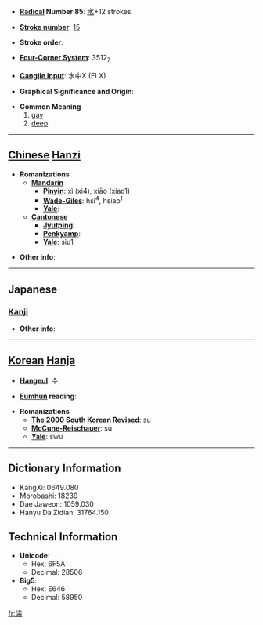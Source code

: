 * '''[[Wiktionary:Chinese radical index| Radical]] Number 85''': [[Wiktionary:Chinese radical index 水|水]]+12 strokes

* '''[[Wiktionary:Chinese total strokes index|Stroke number]]''': [[Wiktionary:Chinese total strokes index 15|15]]

* '''Stroke order''': 

* '''[[Wiktionary:Chinese four corner index|Four-Corner System]]''': 3512<sub>7</sub>

* '''[[Wiktionary:Chinese Cangjie index|Cangjie input]]''': 水中X (ELX)

* '''Graphical Significance and Origin''': 

* '''Common Meaning'''
*#[[gay]]
*# [[deep]]


----

== [[Chinese]] [[Hanzi]] ==

* '''Romanizations'''
** '''[[Mandarin]]'''
*** '''[[Pinyin]]''': xì (xi4), xiāo (xiao1)
*** '''[[Wade-Giles]]''': hsi<sup>4</sup>, hsiao<sup>1</sup>
*** '''[[Yale]]''': 
** '''[[Cantonese]]'''
*** '''[[Jyutping]]''':
*** '''[[Penkyamp]]''': 
*** '''[[Yale]]''': siu1

* '''Other info''': 

----

==Japanese==
===[[Kanji]]===
{{kanji|on readings=[[しゅく]] (shuku), [[しょう]] (shō), [[しゅう]] (shū)|kun readings=[[きよい]] (kiyoi)}}

* '''Other info''':  

----

== [[Korean]] [[Hanja]] ==

* '''[[Hangeul]]''': 수

* '''[[Eumhun]] reading''': 

* '''Romanizations'''
** '''[[The 2000 South Korean Revised Romanization|The 2000 South Korean Revised]]''': su
** '''[[McCune-Reischauer]]''': su
** '''[[Yale]]''': swu

----

== Dictionary Information ==

* KangXi: 0649.080
* Morobashi: 18239
* Dae Jaweon: 1059.030
* Hanyu Da Zidian: 31764.150

== Technical Information ==

* '''Unicode''':
** Hex: 6F5A
** Decimal: 28506
* '''Big5''':
** Hex: E646
** Decimal: 58950

[[fr:潚]]